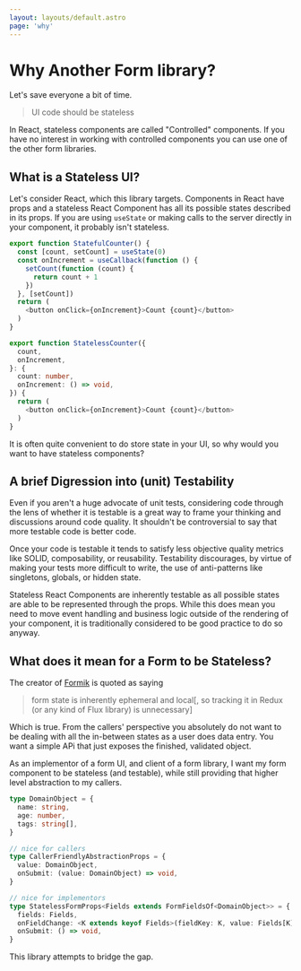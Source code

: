 ```yaml
---
layout: layouts/default.astro
page: 'why'
---
```


# Why Another Form library?

Let's save everyone a bit of time.

> UI code should be stateless

In React, stateless components are called "Controlled" components. If you have no interest in working with controlled components you can use one of the other form libraries.

## What is a Stateless UI?

Let's consider React, which this library targets. Components in React have props and a stateless React Component has all its possible states described in its props. If you are using `useState` or making calls to the server directly in your component, it probably isn't stateless.

```typescript
export function StatefulCounter() {
  const [count, setCount] = useState(0)
  const onIncrement = useCallback(function () {
    setCount(function (count) {
      return count + 1
    })
  }, [setCount])
  return (
    <button onClick={onIncrement}>Count {count}</button>
  )
}

export function StatelessCounter({
  count,
  onIncrement,
}: {
  count: number,
  onIncrement: () => void,
}) {
  return (
    <button onClick={onIncrement}>Count {count}</button>
  )
}
```

It is often quite convenient to do store state in your UI, so why would you want to have stateless components?

## A brief Digression into (unit) Testability

Even if you aren't a huge advocate of unit tests, considering code through the lens of whether it is testable is a great way to frame your thinking and discussions around code quality. It shouldn't be controversial to say that more testable code is better code.

Once your code is testable it tends to satisfy less objective quality metrics like SOLID, composability, or reusability. Testability discourages, by virtue of making your tests more difficult to write, the use of anti-patterns like singletons, globals, or hidden state.

Stateless React Components are inherently testable as all possible states are able to be represented through the props. While this does mean you need to move event handling and business logic outside of the rendering of your component, it is traditionally considered to be good practice to do so anyway.

## What does it mean for a Form to be Stateless?

The creator of [Formik](https://formik.org/docs/overview) is quoted as saying

> form state is inherently ephemeral and local[, so tracking it in Redux (or any kind of Flux library) is unnecessary]

Which is true. From the callers' perspective you absolutely do not want to be dealing with all the in-between states as a user does data entry. You want a simple APi that just exposes the finished, validated object.

As an implementor of a form UI, and client of a form library, I want my form component to be stateless (and testable), while still providing that higher level abstraction to my callers.

```typescript
type DomainObject = {
  name: string,
  age: number,
  tags: string[],
}

// nice for callers
type CallerFriendlyAbstractionProps = {
  value: DomainObject,
  onSubmit: (value: DomainObject) => void,
}

// nice for implementors
type StatelessFormProps<Fields extends FormFieldsOf<DomainObject>> = {
  fields: Fields,
  onFieldChange: <K extends keyof Fields>(fieldKey: K, value: Fields[K]['value']) => void,
  onSubmit: () => void,
}
```

This library attempts to bridge the gap.
